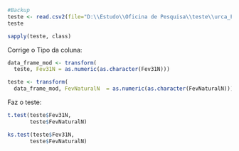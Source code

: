 ```r
#Backup
teste <- read.csv2(file="D:\\Estudo\\Oficina de Pesquisa\\teste\\urca_FinalN.csv", sep=',')
teste
```

```r
sapply(teste, class)
```

Corrige o Tipo da coluna:
```r
data_frame_mod <- transform(
  teste, Fev31N = as.numeric(as.character(Fev31N)))
```
```r
teste <- transform(
  data_frame_mod, FevNaturalN  = as.numeric(as.character(FevNaturalN)))
```

Faz o teste:
```r
t.test(teste$Fev31N,
       teste$FevNaturalN)
```

```r
ks.test(teste$Fev31N,
       teste$FevNaturalN)
```
